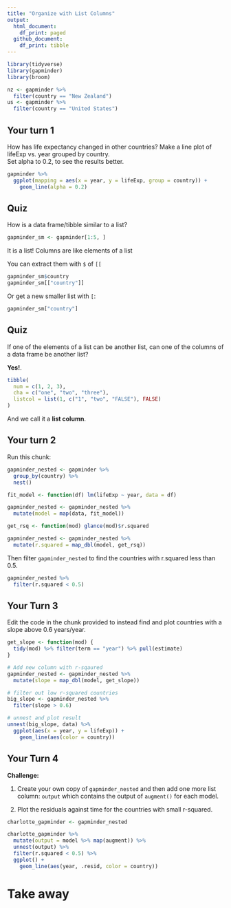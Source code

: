 ```yaml
---
title: "Organize with List Columns"
output:
  html_document:
    df_print: paged
  github_document: 
    df_print: tibble  
---
```


<!-- This file by Charlotte Wickham is licensed under a Creative Commons Attribution 4.0 International License, adapted from the orignal work at https://github.com/rstudio/master-the-tidyverse by RStudio. -->

```r
library(tidyverse)
library(gapminder)
library(broom)

nz <- gapminder %>%
  filter(country == "New Zealand")
us <- gapminder %>%
  filter(country == "United States")
```

## Your turn 1

How has life expectancy changed in other countries?
Make a line plot of lifeExp vs. year grouped by country.  
Set alpha to 0.2, to see the results better.

```r
gapminder %>% 
  ggplot(mapping = aes(x = year, y = lifeExp, group = country)) +
    geom_line(alpha = 0.2)
```

## Quiz

How is a data frame/tibble similar to a list?

```r
gapminder_sm <- gapminder[1:5, ]
```

It is a list!  Columns are like elements of a list

You can extract them with `$` of `[[`
```r
gapminder_sm$country
gapminder_sm[["country"]]
```

Or get a new smaller list with `[`:
```r
gapminder_sm["country"]
```

## Quiz

If one of the elements of a list can be another list,
can one of the columns of a data frame be another list?

**Yes!**.

```r
tibble(
  num = c(1, 2, 3),
  cha = c("one", "two", "three"),
  listcol = list(1, c("1", "two", "FALSE"), FALSE)
)
```

And we call it a **list column**.

## Your turn 2

Run this chunk:
```r
gapminder_nested <- gapminder %>%
  group_by(country) %>%
  nest()

fit_model <- function(df) lm(lifeExp ~ year, data = df)

gapminder_nested <- gapminder_nested %>% 
  mutate(model = map(data, fit_model))

get_rsq <- function(mod) glance(mod)$r.squared

gapminder_nested <- gapminder_nested %>% 
  mutate(r.squared = map_dbl(model, get_rsq))
```

Then filter `gapminder_nested` to find the countries with r.squared less than 0.5.  

```r
gapminder_nested %>% 
  filter(r.squared < 0.5)
```

## Your Turn 3

Edit the code in the chunk provided to instead find and plot countries with a slope above 0.6 years/year.

```r
get_slope <- function(mod) {
  tidy(mod) %>% filter(term == "year") %>% pull(estimate)
}

# Add new column with r-sqaured
gapminder_nested <- gapminder_nested %>% 
  mutate(slope = map_dbl(model, get_slope))

# filter out low r-squared countries
big_slope <- gapminder_nested %>% 
  filter(slope > 0.6)

# unnest and plot result
unnest(big_slope, data) %>%
  ggplot(aes(x = year, y = lifeExp)) + 
    geom_line(aes(color = country))
```

## Your Turn 4

**Challenge:**

1. Create your own copy of `gapminder_nested` and then add one more list column: `output` which contains the output of `augment()` for each model.

2.  Plot the residuals against time for the countries with small r-squared.

```r
charlotte_gapminder <- gapminder_nested

charlotte_gapminder %>%
  mutate(output = model %>% map(augment)) %>%
  unnest(output) %>%
  filter(r.squared < 0.5) %>%
  ggplot() + 
    geom_line(aes(year, .resid, color = country))

```

# Take away

